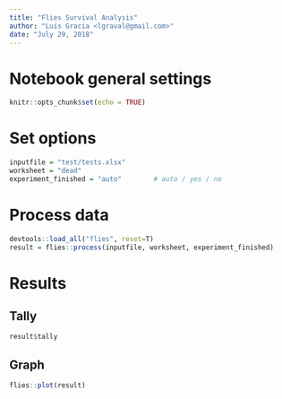 ```yaml
---
title: "Flies Survival Analysis"
author: "Luis Gracia <lgraval@gmail.com>"
date: "July 29, 2018"
---
```


# Notebook general settings
```r
knitr::opts_chunk$set(echo = TRUE)
```

# Set options
```r
inputfile = "test/tests.xlsx"
worksheet = "dead"
experiment_finished = "auto"        # auto / yes / no
```

# Process data
```r
devtools::load_all("flies", reset=T)
result = flies::process(inputfile, worksheet, experiment_finished)
```

# Results

## Tally
```r
result$tally
```

## Graph
```r
flies::plot(result)
```
